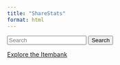 ```yaml
---
title: "ShareStats"
format: html
---
```


```{=js}
// looking at this example 
// https://stackoverflow.com/questions/76781732/how-to-show-search-result-in-another-page-using-javascript
// not working yet

const moviesForm = document.getElementById("movie__searchbox");
// check when the form is submitted
moviesForm.addEventListener("submit", (event) => {
  const searchBarValue = document.getElementById("searchbar").value;
  event.preventDefault();
  window.location.href = `items-df.html?value=${searchBarValue}`;
});
```


```{=html}
<form action="items-df.html" id="movie__searchbox" class="d-flex">
  <input id="searchbar" class="form-control me-sm-2" type="text" placeholder="Search">
  <button class="btn btn-secondary my-2 my-sm-0" type="submit">Search</button>
</form>
<a href="items-df.qmd" class="btn btn-outline-primary">Explore the Itembank</a>
```
